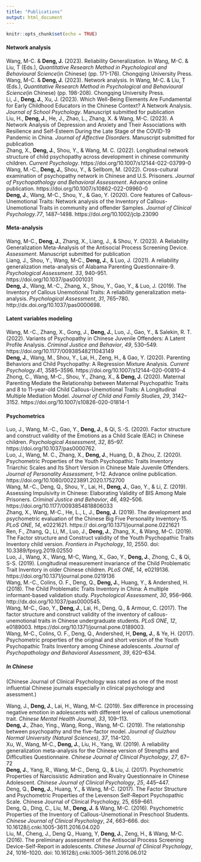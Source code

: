 ```yaml
---
title: "Publications"
output: html_document
---
```


```r
knitr::opts_chunk$set(echo = TRUE)
```


#### Network analysis
Wang, M-C. & **Deng, J.** (2023). Reliability Generalization. In Wang, M-C. & Liu, T (Eds.), *Quantitative Research Method in Psychological and Behavioural Science*(in Chinese) (pp. 171-176). Chongqing University Press.  
Wang, M-C. & **Deng, J.** (2023). Network analysis. In Wang, M-C. & Liu, T (Eds.), *Quantitative Research Method in Psychological and Behavioural Science*(in Chinese) (pp. 198-208). Chongqing University Press.  
Li, J., **Deng, J.**, Xu, J. (2023). Which Well-Being Elements Are Fundamental for Early Childhood Educators in the Chinese Context? A Network Analysis. *Journal of School Psychology*. Manuscript submitted for publication    
Liu, H., **Deng, J.**, He, J., Zhao, L., Zhang, X. & Wang, M-C. (2023). A Network Analysis of Depression and Anxiety and Their Associations with Resilience and Self-Esteem During the Late Stage of the COVID-19 Pandemic in China. *Journal of Affective Disorders*. Manuscript submitted for publication    
Zhang, X., **Deng, J.**, Shou, Y., & Wang, M. C. (2022). Longitudinal network structure of child psychopathy across development in chinese community children. *Current Psychology*. https://doi.org/10.1007/s12144-022-03799-0  
Wang, M.-C., **Deng, J.**, Shou, Y., & Sellbom, M. (2022). Cross-cultural examination of psychopathy network in Chinese and U.S. Prisoners. *Journal of Psychopathology and Behavioral Assessment*. Advance online publication. https://doi.org/10.1007/s10862-022-09960-0  
**Deng, J.**, Wang, M-C., Shou, Y., & Gao, Y. (2020). Core features of Callous-Unemotional Traits: Network analysis of the Inventory of Callous-Unemotional Traits in community and offender Samples. *Journal of Clinical Psychology*.*77*, 1487–1498. https://doi.org/10.1002/jclp.23090  

#### Meta-analysis
Wang, M-C., **Deng, J.**, Zhang, X., Liang, J., & Shou, Y. (2023). A Reliability Generalization Meta-Analysis of the Antisocial Process Screening Device. *Assessment*. Manuscript submitted for publication  
Liang, J., Shou, Y., Wang, M-C., **Deng, J.**, & Luo, J. (2021). A reliability generalization meta-analysis of Alabama Parenting Questionnaire-9. *Psychological Assessment*. *33*, 940–951. https://doi.org/10.1037/pas0001031  
**Deng, J.**, Wang, M.-C., Zhang, X., Shou, Y., Gao, Y., & Luo, J. (2019). The Inventory of Callous Unemotional Traits: A reliability generalization meta-analysis. *Psychological Assessment*, *31*, 765–780. http://dx.doi.org/10.1037/pas0000698.  

#### Latent variables modeling
Wang, M.-C., Zhang, X., Gong, J., **Deng, J.**, Luo, J., Gao, Y., & Salekin, R. T. (2022). Variants of Psychopathy in Chinese Juvenile Offenders: A Latent Profile Analysis. *Criminal Justice and Behavior*, *49*, 530–549. https://doi.org/10.1177/00938548211043149   
**Deng, J.**, Wang, M., Shou, Y., Lai, H., Zeng, H., & Gao, Y. (2020). Parenting Behaviors and Child Psychopathy: A Regression Mixture Analysis. *Current Psychology*.*41*, 3585–3596. https://doi.org/10.1007/s12144-020-00810-4  
Zhong, C., Wang, M-C., Shou, Y., Zhang, X., & **Deng, J.** (2020). Maternal Parenting Mediate the Relationship between Maternal Psychopathic Traits and 8 to 11-year-old Child Callous-Unemotional Traits: A Longitudinal Multiple Mediation Model. *Journal of Child and Family Studies*, *29*, 3142–3152. https://doi.org/10.1007/s10826-020-01814-1  


#### Psychometrics
Luo, J., Wang, M.-C., Gao, Y., **Deng, J.**, & Qi, S.-S. (2020). Factor structure and construct validity of the Emotions as a Child Scale (EAC) in Chinese children. *Psychological Assessment*, *32*, 85–97. https://doi.org/10.1037/pas0000762.  
Luo, J., Wang, M. C., Zhang, X., **Deng, J.**, Huang, D., & Zhou, Z. (2020). Psychometric Properties of the Youth Psychopathic Traits Inventory Triarchic Scales and Its Short Version in Chinese Male Juvenile Offenders. *Journal of Personality Assessment*, 1–12. Advance online publication. https://doi.org/10.1080/00223891.2020.1752700  
Wang, M.-C., Deng, Q., Shou, Y., Lai, H., **Deng, J.**, Gao, Y., & Li, Z. (2019). Assessing Impulsivity in Chinese: Elaborating Validity of BIS Among Male Prisoners. *Criminal Justice and Behavior*, *46*, 492–506. https://doi.org/10.1177/0093854818806033  
Zhang, X., Wang, M-C., He, L., L, J., **Deng, J.** (2019). The development and psychometric evaluation of the Chinese Big Five Personality Inventory-15. *PLoS ONE*, *14*, e0221621. https:// doi.org/10.1371/journal.pone.0221621  
Ren, F., Zhang, Q., Li, M., Luo, J., **Deng, J.**, Zhang, X., & Wang, M-C. (2019). The Factor structure and Construct validity of the Youth Psychopathic Traits Inventory child version. *Frontiers in Psychology*, *10*, 2550. doi: 10.3389/fpsyg.2019.02550  
Luo, J., Wang, X., Wang, M-C, Wang, X., Gao, Y., **Deng, J.**, Zhong, C., & Qi, S-S. (2019). Longitudinal measurement invariance of the Child Problematic Trait Inventory in older Chinese children. *PLoS ONE*, *14*, e0219136. https://doi.org/10.1371/journal.pone.0219136    
Wang, M.-C., Colins, O. F., Deng, Q., **Deng, J.**, Huang, Y., & Andershed, H. (2018). The Child Problematic Traits Inventory in China: A multiple informant-based validation study. *Psychological Assessment*, *30*, 956–966. http://dx.doi.org/10.1037/pas0000545.  
Wang, M-C., Gao, Y., **Deng, J.**, Lai, H., Deng, Q., & Armour, C. (2017). The factor structure and construct validity of the inventory of callous-unemotional traits in Chinese undergraduate students. *PLoS ONE*, *12*, e0189003. https://doi.org/10.1371/journal.pone.0189003.  
Wang, M-C., Colins, O. F., Deng, Q., Andershed, H, **Deng, J.**, & Ye, H. (2017). Psychometric properties of the original and short version of the Youth Psychopathic Traits Inventory among Chinese adolescents. *Journal of Psychopathology and Behavioral Assessment*, *39*, 620–634.  

##### In Chinese
(Chinese Journal of Clinical Psychology was rated as one of the most influential Chinese journals especially in clinical psychology and asessment.)  

Wang, J., **Deng, J.**, Lai, H., Wang, M-C. (2019). Sex difference in processing negative emotion in adolescents with different level of callous unemotional trait. *Chinese Mental Health Journal*, *33*, 109–113.  
**Deng, J.**, Zhao, Ying., Wang, Rong., Wang, M-C. (2019). The relationship between psychopathy and the five-factor model. *Journal of Guizhou Normal University (Natural Sciences)*, *37*, 114–120.  
Xu, W., Wang, M-C., **Deng, J.**, Liu, H., Yang, W. (2019). A reliability generalization meta-analysis for the Chinese version of Strengths and Difficulties Questionnaire. *Chinese Journal of Clinical Psychology*, *27*, 67–72  
**Deng, J.**, Yang, R., Wang, M-C., Deng, Q., & Liu, J. (2017). Psychometric Properties of Narcissistic Admiration and Rivalry Questionnaire in Chinese Adolescent. *Chinese Journal of Clinical Psychology*, *25*, 445–447.  
Deng, Q., **Deng, J.**, Huang, Y., & Wang, M-C. (2017). The Factor Structure and Psychometric Properties of the Levenson Self-Report Psychopathic Scale. Chinese Journal of Clinical Psychology, 25, 659–661.  
Deng, Q., Ding, C., Liu, M., **Deng, J.** & Wang, M-C. (2016). Psychometric Properties of the Inventory of Callous-Unemotional in Preschool Students. *Chinese Journal of Clinical Psychology*, *24*, 663–666. doi: 10.16128/j.cnki.1005-3611.2016.04.020  
Liu, M., Cheng, J., Deng Q., Huang, Y, **Deng, J.**, Zeng, H., & Wang, M-C. (2016). The preliminary assessment of the Antisocial Process Screening Device-Self-Report in adolescents. *Chinese Journal of Clinical Psychology*, *24*, 1016–1020. doi: 10.16128/j.cnki.1005-3611.2016.06.012  

